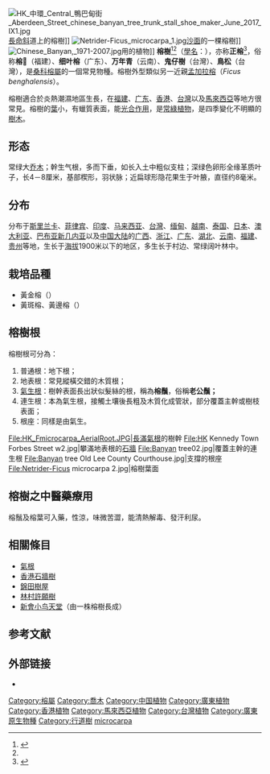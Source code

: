 {{Speciesbox
| name = 榕樹
| image = HK_ChineseBanyan_StJohnBldg.JPG
| image_width = 295px
| image_caption = 位於[[香港|香港]][[中環|中環]][[聖約翰大廈|聖約翰大廈]]旁的榕樹
| display parents=2
| genus = Ficus subsect. Conosycea
| species = microcarpa
| status = LC
| status_system = IUCN3.1
| status_ref = <ref name=IUCN>{{Cite iucn | author = Shao, Q., Zhao, L., Botanic Gardens Conservation International (BGCI) & IUCN SSC Global Tree Specialist Group | title = ''Ficus microcarpa'' | volume = 2019 | page = e.T73088912A147623376 | date = 2019 | doi = 10.2305/IUCN.UK.2019-2.RLTS.T73088912A147623376.en }}</ref>
| authority = [[L.f.|L.f.]], 1782
| synonyms=
*{{taxon list|''Ficus microcarpa'' var. ''crassifolia'' |(Shieh) Liao}}
}}
[[File:HK_中環_Central_鴨巴甸街_Aberdeen_Street_chinese_banyan_tree_trunk_stall_shoe_maker_June_2017_IX1.jpg|thumb]][[長命斜|長命斜]]道上的榕樹]]
[[File:Netrider-Ficus_microcarpa_1.jpg|thumb]][[沙面|沙面]]的一棵榕樹]]
[[File:Chinese_Banyan,_1971-2007.jpg|thumb]]用的植物]]
'''榕樹'''<ref>{{Cite web|title=榕树 ''Ficus microcarpa''|url=http://iplant.cn/info/Ficus%20microcarpa?t=z|accessdate=2021-04-18|work=iPlant 植物智——植物物种信息系统|publisher=中国科学院植物研究所系统与进化植物学国家重点实验室|archive-date=2021-04-20|archive-url=https://web.archive.org/web/20210420074134/http://iplant.cn/info/Ficus%20microcarpa?t=z|dead-url=no}}</ref><ref name=":0" />（[[學名|學名]]：''{{lang|la|Ficus microcarpa}}''），亦称'''正榕'''<ref name=":0">{{TaiBNET|zh=榕樹(正榕)|id=204845|binomial=Ficus microcarpa|authority=L. f.|accessdate=2021-4-19}}</ref>，俗称'''榕𣗬'''（福建）、'''细叶榕'''（广东）、'''万年青'''（云南）、'''鬼仔樹'''（台灣）、'''鳥松'''（台灣），是[[桑科|桑科]][[榕屬|榕屬]]的一個常見物種。榕樹外型類似另一近親[[孟加拉榕|孟加拉榕]]（''Ficus benghalensis''）。

榕樹適合於炎熱潮濕地區生長，在[[福建|福建]]、[[广东|广东]]、[[香港|香港]]、[[台灣|台灣]]以及[[馬來西亞|馬來西亞]]等地方很常見。榕樹的[[葉|葉]]小，有蠟質表面，能[[光合作用|光合作用]]，是[[常綠植物|常綠植物]]，是四季變化不明顯的[[樹|樹]][[木|木]]。

== 形态 ==
常绿大[[乔木|乔木]]；幹生气根，多而下垂，如长入土中粗似支柱；深绿色卵形全缘革质叶子，长4－8厘米，基部楔形，羽状脉；近扁球形隐花果生于叶腋，直径约8毫米。

== 分布 ==
分布于[[斯里兰卡|斯里兰卡]]、[[菲律宾|菲律宾]]、[[印度|印度]]、[[马来西亚|马来西亚]]、[[台灣|台灣]]、[[缅甸|缅甸]]、[[越南|越南]]、[[泰国|泰国]]、[[日本|日本]]、[[澳大利亚|澳大利亚]]、[[巴布亚新几内亚|巴布亚新几内亚]]以及[[中国大陆|中国大陆]]的[[广西|广西]]、[[浙江|浙江]]、[[广东|广东]]、[[湖北|湖北]]、[[云南|云南]]、[[福建|福建]]、[[贵州|贵州]]等地，生长于[[海拔|海拔]]1900米以下的地区，多生长于村边、常绿阔叶林中。

== 栽培品種 ==
*黃金榕（{{lang|la|''Ficus microcarpa'' 'Golden Leaves'}}）
*黃斑榕、黃邊榕（{{lang|la|''Ficus microcarpa'' 'Yellow Stripe'}}）

== 榕樹根 ==
榕樹根可分為：
# 普通根：地下根；
# 地表根：常見縱橫交錯的木質根；
# [[氣生根|氣生根]]：樹幹表面長出狀似髮絲的根，稱為'''榕鬚'''，俗稱'''老公鬚；'''
# 連生根：本為氣生根，接觸土壤後長粗及木質化成管狀，部分覆蓋主幹或樹枝表面；
# 根座：同樣是由氣生。
<gallery style="text-align:center">
File:HK_Fmicrocarpa_AerialRoot.JPG|長滿[[氣根|氣根]]的樹幹
File:HK Kennedy Town Forbes Street w2.jpg|攀滿地表根的[[石牆樹|石牆]]
File:Banyan tree02.jpg|覆蓋主幹的連生根
File:Banyan tree Old Lee County Courthouse.jpg|支撐的根座
File:Netrider-Ficus microcarpa 2.jpg|榕樹葉面
</gallery>

== 榕樹之中醫藥療用 ==
榕鬚及榕葉可入藥，性涼，味微苦澀，能清熱解毒、發汗利尿。

== 相關條目 ==
* [[氣根|氣根]]
* [[香港石牆樹|香港石牆樹]] 
* [[錦田樹屋|錦田樹屋]]
* [[林村許願樹|林村許願樹]]
* [[新會|新會]][[小鸟天堂|小鸟天堂]]（由一株榕樹長成）

== 参考文献 ==
{{reflist}}

== 外部链接 ==
{{stack begin}}
{{commons|Ficus microcarpa}}
{{wikispecies|Ficus microcarpa}}
{{stack end}}
* {{zh-hans}}{{CVH|Ficus microcarpa}}

{{Taxonbar|from=Q714180}}

[[Category:榕屬|Category:榕屬]]
[[Category:喬木|Category:喬木]]
[[Category:中国植物|Category:中国植物]]
[[Category:廣東植物|Category:廣東植物]]
[[Category:香港植物|Category:香港植物]]
[[Category:馬來西亞植物|Category:馬來西亞植物]]
[[Category:台灣植物|Category:台灣植物]]
[[Category:廣東原生物種|Category:廣東原生物種]]
[[Category:行道樹|Category:行道樹]]
[[Category:环纹榕亚组|microcarpa]]